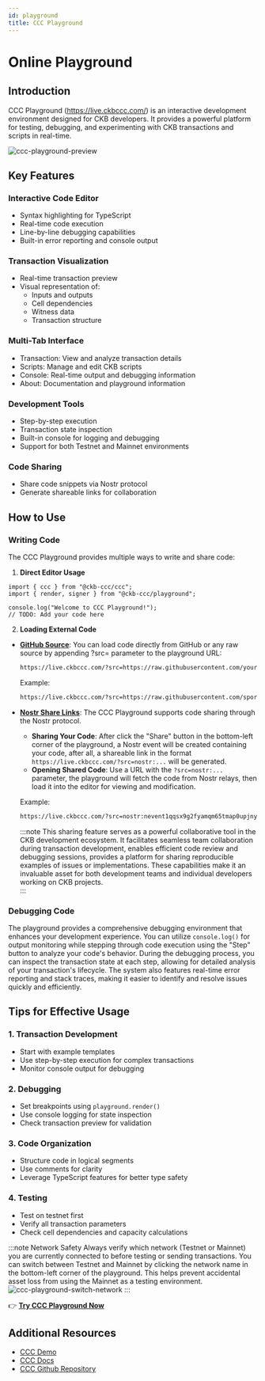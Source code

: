 ```yaml
---
id: playground
title: CCC Playground
---
```



# Online Playground

## Introduction

CCC Playground (https://live.ckbccc.com/) is an interactive development environment designed for CKB developers. It provides a powerful platform for testing, debugging, and experimenting with CKB transactions and scripts in real-time.

![ccc-playground-preview](/img/devtools/ccc-playground-preview.png)

## Key Features

### **Interactive Code Editor**

- Syntax highlighting for TypeScript
- Real-time code execution
- Line-by-line debugging capabilities
- Built-in error reporting and console output

### **Transaction Visualization**

- Real-time transaction preview
- Visual representation of:
  - Inputs and outputs
  - Cell dependencies
  - Witness data
  - Transaction structure

### **Multi-Tab Interface**

- Transaction: View and analyze transaction details
- Scripts: Manage and edit CKB scripts
- Console: Real-time output and debugging information
- About: Documentation and playground information

### **Development Tools**

- Step-by-step execution
- Transaction state inspection
- Built-in console for logging and debugging
- Support for both Testnet and Mainnet environments

### **Code Sharing**

- Share code snippets via Nostr protocol
- Generate shareable links for collaboration

## How to Use

### Writing Code

The CCC Playground provides multiple ways to write and share code:

1. **Direct Editor Usage**

```tsx
import { ccc } from "@ckb-ccc/ccc";
import { render, signer } from "@ckb-ccc/playground";

console.log("Welcome to CCC Playground!");
// TODO: Add your code here
```

2. **Loading External Code**

- **[GitHub Source](<https://live.ckbccc.com/?src=https://raw.githubusercontent.com/sporeprotocol/dob-cookbook/refs/heads/main/examples/dob1/2.nervape-genesis(btcfs_bg_btcfs_icon).ts>)**: You can load code directly from GitHub or any raw source by appending ?src= parameter to the playground URL:
  ```bash
  https://live.ckbccc.com/?src=https://raw.githubusercontent.com/your-repo/your-file.ts
  ```
  Example:
  ```bash
  https://live.ckbccc.com/?src=https://raw.githubusercontent.com/sporeprotocol/dob-cookbook/refs/heads/main/examples/dob1/2.nervape-genesis(btcfs_bg_btcfs_icon).ts
  ```
- **[Nostr Share Links](https://live.ckbccc.com/?src=nostr:nevent1qqsx9g2fyamqm65tmap0upjnyum0232pzysng3dkaz5sjl92mm5dmmspzemhxue69uhhyetvv9ujumn0wd68ytnzv9hxgqg4waehxw309ac82unsd3jhyetvv9ujucm0d5q32amnwvaz7tmjv4kxz7fwdehhxarj9ehx2aqpz3mhxue69uhkummnw3ezummcw3ezuer9wcq3gamnwvaz7tmjv4kxz7fwv3sk6atn9e5k79fzrjp)**: The CCC Playground supports code sharing through the Nostr protocol.

  - **Sharing Your Code**: After click the "Share" button in the bottom-left corner of the playground, a Nostr event will be created containing your code, after all, a shareable link in the format `https://live.ckbccc.com/?src=nostr:...` will be generated.
  - **Opening Shared Code**: Use a URL with the `?src=nostr:...` parameter, the playground will fetch the code from Nostr relays, then load it into the editor for viewing and modification.

  Example:

  ```bash
  https://live.ckbccc.com/?src=nostr:nevent1qqsx9g2fyamqm65tmap0upjnyum0232pzysng3dkaz5sjl92mm5dmmspzemhxue69uhhyetvv9ujumn0wd68ytnzv9hxgqg4waehxw309ac82unsd3jhyetvv9ujucm0d5q32amnwvaz7tmjv4kxz7fwdehhxarj9ehx2aqpz3mhxue69uhkummnw3ezummcw3ezuer9wcq3gamnwvaz7tmjv4kxz7fwv3sk6atn9e5k79fzrjp
  ```

  :::note
  This sharing feature serves as a powerful collaborative tool in the CKB development ecosystem. It facilitates seamless team collaboration during transaction development, enables efficient code review and debugging sessions, provides a platform for sharing reproducible examples of issues or implementations. These capabilities make it an invaluable asset for both development teams and individual developers working on CKB projects.  
  :::

### Debugging Code

The playground provides a comprehensive debugging environment that enhances your development experience. You can utilize `console.log()` for output monitoring while stepping through code execution using the "Step" button to analyze your code's behavior. During the debugging process, you can inspect the transaction state at each step, allowing for detailed analysis of your transaction's lifecycle. The system also features real-time error reporting and stack traces, making it easier to identify and resolve issues quickly and efficiently.

## Tips for Effective Usage

### **1. Transaction Development**

- Start with example templates
- Use step-by-step execution for complex transactions
- Monitor console output for debugging

### **2. Debugging**

- Set breakpoints using `playground.render()`
- Use console logging for state inspection
- Check transaction preview for validation

### **3. Code Organization**

- Structure code in logical segments
- Use comments for clarity
- Leverage TypeScript features for better type safety

### **4. Testing**

- Test on testnet first
- Verify all transaction parameters
- Check cell dependencies and capacity calculations

:::note Network Safety
Always verify which network (Testnet or Mainnet) you are currently connected to before testing or sending transactions. You can switch between Testnet and Mainnet by clicking the network name in the bottom-left corner of the playground. This helps prevent accidental asset loss from using the Mainnet as a testing environment.
![ccc-playground-switch-network](/img/devtools/ccc-playground-switch-network.jpg)
:::

👉 **[Try CCC Playground Now](https://live.ckbccc.com/)**

## Additional Resources

- [CCC Demo](https://app.ckbccc.com/)
- [CCC Docs](http://docs.ckbccc.com/)
- [CCC Github Repository](https://github.com/ckb-devrel/ccc)
